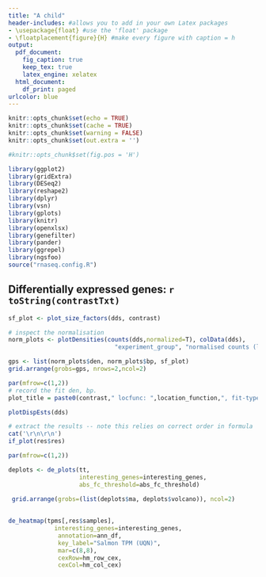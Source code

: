 ```yaml
---
title: "A child"
header-includes: #allows you to add in your own Latex packages
- \usepackage{float} #use the 'float' package
- \floatplacement{figure}{H} #make every figure with caption = h
output:
  pdf_document:
    fig_caption: true
    keep_tex: true
    latex_engine: xelatex
  html_document:
    df_print: paged
urlcolor: blue
---
```


```r
knitr::opts_chunk$set(echo = TRUE)
knitr::opts_chunk$set(cache = TRUE)
knitr::opts_chunk$set(warning = FALSE)
knitr::opts_chunk$set(out.extra = '')

#knitr::opts_chunk$set(fig.pos = 'H')
```

```r
library(ggplot2)
library(gridExtra)
library(DESeq2)
library(reshape2)
library(dplyr)
library(vsn)
library(gplots)
library(knitr)
library(openxlsx)
library(genefilter)
library(pander)
library(ggrepel)
library(ngsfoo)
source("rnaseq.config.R")
```

## Differentially expressed genes: `r toString(contrastTxt)`


```r

sf_plot <- plot_size_factors(dds, contrast)

# inspect the normalisation
norm_plots <- plotDensities(counts(dds,normalized=T), colData(dds),
                              "experiment_group", "normalised counts (log2)")

gps <- list(norm_plots$den, norm_plots$bp, sf_plot)
grid.arrange(grobs=gps, nrows=2,ncol=2)

```


```r

par(mfrow=c(1,2))
# record the fit den, bp.
plot_title = paste0(contrast," locfunc: ",location_function,", fit-type: ",fit_type)

plotDispEsts(dds)

# extract the results -- note this relies on correct order in formula
cat('\r\n\r\n')
if_plot(res$res)
```

```r


par(mfrow=c(1,2))

deplots <- de_plots(tt,
                    interesting_genes=interesting_genes,
                    abs_fc_threshold=abs_fc_threshold)
 
 grid.arrange(grobs=(list(deplots$ma, deplots$volcano)), ncol=2)
 
```

```r
de_heatmap(tpms[,res$samples],
             interesting_genes=interesting_genes,
              annotation=ann_df,
              key_label="Salmon TPM (UQN)",
              mar=c(8,8),
              cexRow=hm_row_cex,
              cexCol=hm_col_cex)
```

